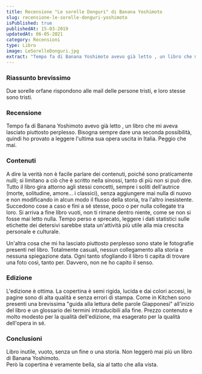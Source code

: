 ```yaml
---
title: Recensione "Le sorelle Donguri" di Banana Yoshimoto
slug: recensione-le-sorelle-donguri-yoshimoto
isPublished: true
publishedAt: 15-03-2019
updatedAt: 06-05-2021
category: Recensioni
type: Libro
image: LeSorelleDonguri.jpg
extract: "Tempo fa di Banana Yoshimoto avevo già letto , un libro che mi aveva lasciato piuttosto perplesso. Bisogna sempre dare una seconda possibilità, quindi ho provato a leggere l’ultima sua opera uscita in Italia. Peggio che mai."
---
```


<Book slug="le-sorelle-donguri" />

### Riassunto brevissimo

Due sorelle orfane rispondono alle mail delle persone tristi, e loro stesse sono tristi.

### Recensione

Tempo fa di Banana Yoshimoto avevo già letto <InternalLink slug="recensione-kitchen-banana-yoshimoto" text="Kitchen" />, un libro che mi aveva lasciato piuttosto perplesso. Bisogna sempre dare una seconda possibilità, quindi ho provato a leggere l'ultima sua opera uscita in Italia. Peggio che mai.

### Contenuti

A dire la verità non è facile parlare dei contenuti, poiché sono praticamente nulli; si limitano a ciò che è scritto nella sinossi, tanto di più non si può dire. Tutto il libro gira attorno agli stessi concetti, sempre i soliti dell'autrice (morte, solitudine, amore... i classici), senza aggiungere mai nulla di nuovo e non modificando in alcun modo il flusso della storia, tra l'altro inesistente. Succedono cose a caso e fini a sé stesse, poco o per nulla collegate tra loro. Si arriva a fine libro vuoti, non ti rimane dentro niente, come se non si fosse mai letto nulla. Tempo perso e sprecato, leggere i dati statistici sulle etichette dei detersivi sarebbe stata un'attività più utile alla mia crescita personale e culturale.

Un'altra cosa che mi ha lasciato piuttosto perplesso sono state le fotografie presenti nel libro. Totalmente casuali, nessun collegamento alla storia e nessuna spiegazione data. Ogni tanto sfogliando il libro ti capita di trovare una foto così, tanto per. Davvero, non ne ho capito il senso.

### Edizione

L'edizione è ottima. La copertina è semi rigida, lucida e dai colori accesi, le pagine sono di alta qualità e senza errori di stampa. Come in Kitchen sono presenti una brevissima "guida alla lettura delle parole Giapponesi" all'inizio del libro e un glossario dei termini intraducibili alla fine. Prezzo contenuto e molto modesto per la qualità dell'edizione, ma esagerato per la qualità dell'opera in sé.

### Conclusioni

Libro inutile, vuoto, senza un fine o una storia. Non leggerò mai più un libro di Banana Yoshimoto.  
Però la copertina è veramente bella, sia al tatto che alla vista.